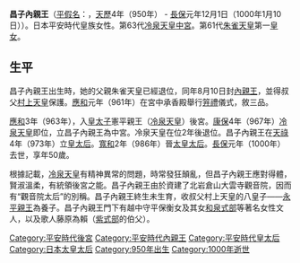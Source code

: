 {{Unreferenced|time=2016-08-26T02:28:54+00:00}}
'''昌子內親王'''（[[平假名|平假名]]：{{lang|ja|しょうし（まさこ）ないしんのう}}，[[天歷|天歷]]4年（950年） - [[長保|長保]]元年12月1日（1000年1月10日））。日本平安時代皇族女性。第63代[[冷泉天皇|冷泉天皇]][[中宮|中宮]]。第61代[[朱雀天皇|朱雀天皇]]第一[[皇女|皇女]]。

== 生平 ==

昌子內親王出生時，她的父親朱雀天皇已經退位，同年8月10日封[[內親王|內親王]]，並得叔父[[村上天皇|村上天皇]]保護。[[應和|應和]]元年（961年）在宮中承香殿舉行[[笄禮|笄禮]]儀式，敘三品。

[[應和|應和]]3年（963年），入[[皇太子|皇太子]]憲平親王（[[冷泉天皇|冷泉天皇]]）後宮。[[康保_(村上天皇)|康保]]4年（967年）[[冷泉天皇|冷泉天皇]]即位，立昌子內親王為中宮。冷泉天皇在位2年後退位。昌子內親王在[[天祿_(圓融天皇)|天祿]]4年（973年）立[[皇太后|皇太后]]。[[寬和|寬和]]2年（986年）晉[[太皇太后|太皇太后]]。[[長保|長保]]元年（1000年）去世，享年50歲。

根據記載，[[冷泉天皇|冷泉天皇]]有精神異常的問題，時常發狂顛亂，但昌子內親王應對得體，賢淑溫柔，有統領後宮之能。昌子內親王由於資建了北岩倉山大雲寺觀音院，因而有“觀音院太后”的別稱。昌子內親王終生未生育，收叔父村上天皇的八皇子——[[永平親王|永平親王]]為養子。昌子內親王門下有越中守平保衡女及其女[[和泉式部|和泉式部]]等著名女性文人，以及歌人藤原為賴（[[紫式部|紫式部]]的伯父）。

{{平安時代皇后}}

{{DEFAULTSORT:S昌}}
[[Category:平安時代後宮|Category:平安時代後宮]]
[[Category:平安時代內親王|Category:平安時代內親王]]
[[Category:平安時代皇太后|Category:平安時代皇太后]]
[[Category:日本太皇太后|Category:日本太皇太后]]
[[Category:950年出生|Category:950年出生]]
[[Category:1000年逝世|Category:1000年逝世]]